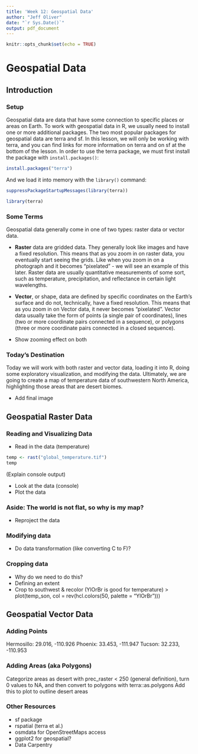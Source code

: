 ```yaml
---
title: 'Week 12: Geospatial Data'
author: "Jeff Oliver"
date: "`r Sys.Date()`"
output: pdf_document
---
```


```r
knitr::opts_chunk$set(echo = TRUE)
```

# Geospatial Data

## Introduction

### Setup

Geospatial data are data that have some connection to specific places or areas 
on Earth. To work with geospatial data in R, we usually need to install one or
more additional packages. The two most popular packages for geospatial data are 
terra and sf. In this lesson, we will only be working with terra, and you can 
find links for more information on terra and on sf at the bottom of the lesson. 
In order to use the terra package, we must first install the package with 
`install.packages()`:

```r
install.packages("terra")
```

And we load it into memory with the `library()` command:

```r
suppressPackageStartupMessages(library(terra))
```

```r
library(terra)
```

### Some Terms

Geospatial data generally come in one of two types: raster data or vector data. 

+ **Raster** data are gridded data. They generally look like images and have a 
fixed resolution. This means that as you zoom in on raster data, you eventually 
start seeing the grids. Like when you zoom in on a photograph and it becomes 
"pixelated" - we will see an example of this later. Raster data are usually 
quantitative measurements of some sort, such as temperature, precipitation, and
reflectance in certain light wavelengths.
+ **Vector**, or shape, data are defined by specific coordinates on the Earth's 
surface and do not, technically, have a fixed resolution. This means that as 
you zoom in on Vector data, it never becomes "pixelated". Vector data usually 
take the form of points (a single pair of coordinates), lines (two or more 
coordinate pairs connected in a sequence), or polygons (three or more 
coordinate pairs connected in a closed sequence).

+ Show zooming effect on both

### Today's Destination

Today we will work with both raster and vector data, loading it into R, doing
some exploratory visualization, and modifying the data. Ultimately, we are 
going to create a map of temperature data of southwestern North America, 
highlighting those areas that are desert biomes.

+ Add final image

## Geospatial Raster Data

### Reading and Visualizing Data

+ Read in the data (temperature)

```r
temp <- rast("global_temperature.tif")
temp
```

(Explain console output)

+ Look at the data (console)
+ Plot the data

### Aside: The world is not flat, so why is my map?

+ Reproject the data

### Modifying data

+ Do data transformation (like converting C to F)?

### Cropping data

+ Why do we need to do this?
+ Defining an extent
+ Crop to southwest & recolor (YlOrBr is good for temperature)
> plot(temp_son, col = rev(hcl.colors(50, palette = "YlOrBr")))

## Geospatial Vector Data

### Adding Points

Hermosillo: 29.016, -110.926
Phoenix: 33.453, -111.947
Tucson: 32.233, -110.953

### Adding Areas (aka Polygons)

Categorize areas as desert with prec_raster < 250 (general definition), 
turn 0 values to NA, and then convert to polygons with terra::as.polygons
Add this to plot to outline desert areas

### Other Resources

+ sf package
+ rspatial (terra et al.)
+ osmdata for OpenStreetMaps access
+ ggplot2 for geospatial?
+ Data Carpentry
